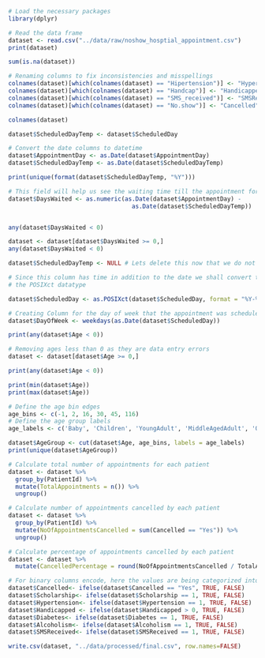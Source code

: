 ```r
# Load the necessary packages
library(dplyr)
```

```r
# Read the data frame
dataset <- read.csv("../data/raw/noshow_hosptial_appointment.csv")
print(dataset)
```

```r
sum(is.na(dataset))
```

```r
# Renaming columns to fix inconsistencies and misspellings
colnames(dataset)[which(colnames(dataset) == "Hipertension")] <- "Hypertension"
colnames(dataset)[which(colnames(dataset) == "Handcap")] <- "Handicapped"
colnames(dataset)[which(colnames(dataset) == "SMS_received")] <- "SMSReceived"
colnames(dataset)[which(colnames(dataset) == "No.show")] <- "Cancelled"

colnames(dataset)
```

```r
dataset$ScheduledDayTemp <- dataset$ScheduledDay

# Convert the date columns to datetime
dataset$AppointmentDay <- as.Date(dataset$AppointmentDay)
dataset$ScheduledDayTemp <- as.Date(dataset$ScheduledDayTemp)

print(unique(format(dataset$ScheduledDayTemp, "%Y")))

```

```r
# This field will help us see the waiting time till the appointment for better insights 
dataset$DaysWaited <- as.numeric(as.Date(dataset$AppointmentDay) -
                                   as.Date(dataset$ScheduledDayTemp))


any(dataset$DaysWaited < 0)
```
```r
dataset <- dataset[dataset$DaysWaited >= 0,]
any(dataset$DaysWaited < 0)
```

```r
dataset$ScheduledDayTemp <- NULL # Lets delete this now that we do not require it

# Since this column has time in addition to the date we shall convert the data into 
# the POSIXct datatype

dataset$ScheduledDay <- as.POSIXct(dataset$ScheduledDay, format = "%Y-%m-%dT%H:%M:%SZ")
```

```r
# Creating Column for the day of week that the appointment was scheduled to.
dataset$DayOfWeek <- weekdays(as.Date(dataset$ScheduledDay))
```

```r
print(any(dataset$Age < 0))
```

```r
# Removing ages less than 0 as they are data entry errors
dataset <- dataset[dataset$Age >= 0,]

print(any(dataset$Age < 0))
```
```r
print(min(dataset$Age))
print(max(dataset$Age))
```

```r
# Define the age bin edges
age_bins <- c(-1, 2, 16, 30, 45, 116)
# Define the age group labels
age_labels <- c('Baby', 'Children', 'YoungAdult', 'MiddleAgedAdult', 'OldAdult')

dataset$AgeGroup <- cut(dataset$Age, age_bins, labels = age_labels)
print(unique(dataset$AgeGroup))
```


```r
# Calculate total number of appointments for each patient
dataset <- dataset %>% 
  group_by(PatientId) %>%  
  mutate(TotalAppointments = n()) %>% 
  ungroup()

# Calculate number of appointments cancelled by each patient
dataset <- dataset %>% 
  group_by(PatientId) %>%  
  mutate(NoOfAppointmentsCancelled = sum(Cancelled == "Yes")) %>% 
  ungroup()

# Calculate percentage of appointments cancelled by each patient
dataset <- dataset %>% 
  mutate(CancelledPercentage = round(NoOfAppointmentsCancelled / TotalAppointments * 100, 2))
```

```r
# For binary columns encode, here the values are being categorized into booleans
dataset$Cancelled<- ifelse(dataset$Cancelled == "Yes", TRUE, FALSE)
dataset$Scholarship<- ifelse(dataset$Scholarship == 1, TRUE, FALSE)
dataset$Hypertension<- ifelse(dataset$Hypertension == 1, TRUE, FALSE)
dataset$Handicapped <- ifelse(dataset$Handicapped > 0, TRUE, FALSE)
dataset$Diabetes<- ifelse(dataset$Diabetes == 1, TRUE, FALSE)
dataset$Alcoholism<- ifelse(dataset$Alcoholism == 1, TRUE, FALSE)
dataset$SMSReceived<- ifelse(dataset$SMSReceived == 1, TRUE, FALSE)
```

```r
write.csv(dataset, "../data/processed/final.csv", row.names=FALSE)
```
